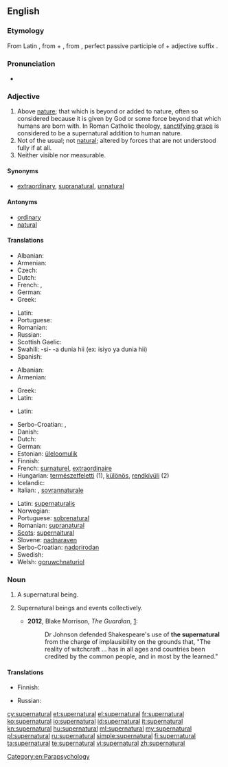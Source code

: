 ==English==

===Etymology===
From Latin {{term|lang=la|supernaturalis}}, from {{term|lang=la|super||above}} + {{term|lang=la|natura||nature; that which we are born with}}, from {{term|lang=la|natus||born}}, perfect passive participle of {{term|lang=la|nasci||to be born}} + adjective suffix {{term|lang=la|-alis}}.

===Pronunciation===
* {{audio|en-us-supernatural.ogg|Audio (US)}}

===Adjective===
{{en-adj}}

# Above [[nature]]; that which is beyond or added to nature, often so considered because it is given by God or some force beyond that which humans are born with.  In Roman Catholic theology, [[w:sanctifying grace|sanctifying grace]] is considered to be a supernatural addition to human nature.
# Not of the usual; not [[natural]]; altered by forces that are not understood fully if at all.
# Neither visible nor measurable.

====Synonyms====
* [[extraordinary]], [[supranatural]], [[unnatural]]

====Antonyms====
* [[ordinary]]
* [[natural]]

====Translations====
{{trans-top|above nature}}
* Albanian: {{t-|sq|mbinatyrshëm}}
* Armenian: {{t-|hy|գերբնական|tr=gerbnakan|sc=Armn}}
* Czech: {{t-|cs|nadpřirozený}}
* Dutch: {{t+|nl|bovennatuurlijk}}
* French: {{t+|fr|surnaturel|m}},  {{t+|fr|surnaturelle|f}}
* German: {{t-|de|übernatürlich}}
* Greek: {{t+|el|υπερφυσικός|m|tr=yperfysikós}}
{{trans-mid}}
* Latin: {{t+|la|divinus}}
* Portuguese: {{t+|pt|sobrenatural|m|f}}
* Romanian: {{t-|ro|supranatural|m|n}}
* Russian: {{t+|ru|сверхъестественный|tr=sverx”jestéstvennyj}}
* Scottish Gaelic: {{t-|gd|os-nàdarrach|xs=Scottish Gaelic}}
* Swahili: -si- -a dunia hii (ex: isiyo ya dunia hii) {{attention|sw}}
* Spanish: {{t+|es|sobrenatural|m|f}}
{{trans-bottom}}

{{trans-top|not of the usual}}
* Albanian: {{t-|sq|mbinatyrshëm}}
* Armenian: {{t-|hy|գերբնական|tr=gerbnakan|sc=Armn}}
{{trans-mid}}
* Greek: {{t+|el|υπερφυσικός|m|tr=yperfysikós}}
* Latin: {{t+|la|divinus}}
{{trans-bottom}}

{{trans-top|neither visible or measurable}}
* Latin: {{t+|la|divinus}}
{{trans-mid}}
{{trans-bottom}}

{{checktrans-top}}
* Serbo-Croatian: {{t|sh|natprirodan|alt=natprírodan}}, {{t|sh|nadnaravan|alt=nadnárāvan}}
* Danish: {{t-|da|overnaturlig}}
* Dutch: {{t+|nl|bovennatuurlijk}}
* German: {{t-|de|übernatürlich}}
* Estonian: [[üleloomulik]]
* Finnish: {{t-|fi|yliluonnollinen}}
* French: [[surnaturel]], [[extraordinaire]]
* Hungarian: [[természetfeletti]] (1), [[különös]], [[rendkívüli]] (2)
* Icelandic: {{t-|is|yfirnáttúrleiki}}
* Italian: {{t+|it|soprannaturale}}, [[sovrannaturale]]
{{trans-mid}}
* Latin: [[supernaturalis]]
* Norwegian: {{t+|no|overnaturlig}}
* Portuguese: [[sobrenatural]]
* Romanian: [[supranatural]]
* [[Scots]]: [[supernaitural]]
* Slovene: [[nadnaraven]]
* Serbo-Croatian: [[nadprirodan]]
* Swedish: {{t+|sv|övernaturlig}}
* Welsh: [[goruwchnaturiol]]
{{trans-bottom}}

===Noun===
{{en-noun}}

# {{countable}} A supernatural being.
# {{uncountable}} Supernatural beings and events collectively. {{qualifier|When used with definite article: "the supernatural".}}
#* '''2012''',  Blake Morrison, ''The Guardian'', [http://www.guardian.co.uk/books/2012/jul/20/blake-morrison-under-the-witches-spell?INTCMP=SRCH]:
#*: Dr Johnson defended Shakespeare's use of '''the supernatural''' from the charge of implausibility on the grounds that, "The reality of witchcraft … has in all ages and countries been credited by the common people, and in most by the learned."

====Translations====
{{checktrans-top}}
* Finnish: {{t-|fi|yliluonnollinen}}
{{trans-mid}}
* Russian: {{t+|ru|сверхъестественное}}
{{trans-bottom}}

[[Category:en:Parapsychology]]

[[cy:supernatural]]
[[et:supernatural]]
[[el:supernatural]]
[[fr:supernatural]]
[[ko:supernatural]]
[[io:supernatural]]
[[id:supernatural]]
[[it:supernatural]]
[[kn:supernatural]]
[[hu:supernatural]]
[[ml:supernatural]]
[[my:supernatural]]
[[pl:supernatural]]
[[ru:supernatural]]
[[simple:supernatural]]
[[fi:supernatural]]
[[ta:supernatural]]
[[te:supernatural]]
[[vi:supernatural]]
[[zh:supernatural]]